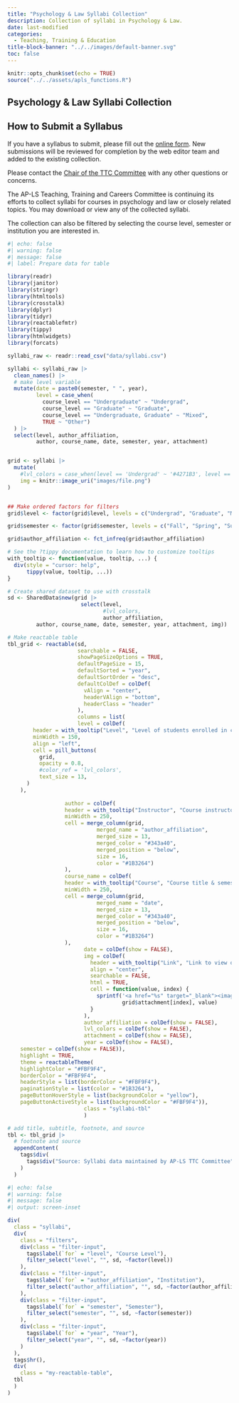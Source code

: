 ```yaml
---
title: "Psychology & Law Syllabi Collection"
description: Collection of syllabi in Psychology & Law.
date: last-modified
categories: 
  - Teaching, Training & Education
title-block-banner: "../../images/default-banner.svg"
toc: false
---
```


```r
knitr::opts_chunk$set(echo = TRUE)
source("../../assets/apls_functions.R")
```


::: #syllabi
:::

## Psychology & Law Syllabi Collection

::: {.callout-note collapse="true"}
## How to Submit a Syllabus


If you have a syllabus to submit, please fill out the [online form](https://forms.gle/LordvWNha32yNe2Q8). New submissions will be reviewed for completion by the web editor team and added to the existing collection. 

Please contact the [Chair of the TTC Committee](../../about/committees.html) with any other questions or concerns.
:::

The AP-LS Teaching, Training and Careers Committee is continuing its efforts to collect syllabi for courses in psychology and law or closely related topics. You may download or view any of the collected syllabi. 

The collection can also be filtered by selecting the course level, semester or institution you are interested in.

```r
#| echo: false
#| warning: false
#| message: false
#| label: Prepare data for table

library(readr)
library(janitor)
library(stringr)
library(htmltools)
library(crosstalk)
library(dplyr)
library(tidyr)
library(reactablefmtr)
library(tippy)
library(htmlwidgets)
library(forcats)

syllabi_raw <- readr::read_csv("data/syllabi.csv") 

syllabi <- syllabi_raw |> 
  clean_names() |> 
  # make level variable
  mutate(date = paste0(semester, " ", year),
         level = case_when(
           course_level == "Undergraduate" ~ "Undergrad",
           course_level == "Graduate" ~ "Graduate",
           course_level == "Undergraduate, Graduate" ~ "Mixed",
           TRUE ~ "Other")
  ) |> 
  select(level, author_affiliation,
         author, course_name, date, semester, year, attachment)


grid <- syllabi |> 
  mutate(
    #lvl_colors = case_when(level == 'Undergrad' ~ '#4271B3', level == 'Graduate' ~ '#1B3264', level == 'Mixed' ~ '#FBF9F4', TRUE ~ 'grey'),
    img = knitr::image_uri("images/file.png")
) 


## Make ordered factors for filters 
grid$level <- factor(grid$level, levels = c("Undergrad", "Graduate", "Mixed", "Other"))

grid$semester <- factor(grid$semester, levels = c("Fall", "Spring", "Summer", "Other"))

grid$author_affiliation <- fct_infreq(grid$author_affiliation)

# See the ?tippy documentation to learn how to customize tooltips
with_tooltip <- function(value, tooltip, ...) {
  div(style = "cursor: help",
      tippy(value, tooltip, ...))
}

# Create shared dataset to use with crosstalk
sd <- SharedData$new(grid |>
                       select(level, 
                              #lvl_colors, 
                              author_affiliation,
         author, course_name, date, semester, year, attachment, img))

# Make reactable table
tbl_grid <- reactable(sd,
                      searchable = FALSE,
                      showPageSizeOptions = TRUE,
                      defaultPageSize = 15,
                      defaultSorted = "year",
                      defaultSortOrder = "desc",
                      defaultColDef = colDef(
                        vAlign = "center",
                        headerVAlign = "bottom",
                        headerClass = "header"
                      ),
                      columns = list(
                      level = colDef(
        header = with_tooltip("Level", "Level of students enrolled in course"),
        minWidth = 150,
        align = "left",
        cell = pill_buttons(
          grid,
          opacity = 0.8,
          #color_ref = 'lvl_colors',
          text_size = 13,
      )
    ),
                        
                  author = colDef(
                  header = with_tooltip("Instructor", "Course instructor name & institutional affiliation"),
                  minWidth = 250,
                  cell = merge_column(grid, 
                            merged_name = "author_affiliation",
                            merged_size = 13,
                            merged_color = "#343a40",
                            merged_position = "below",
                            size = 16,
                            color = "#1B3264")
                  ),
                  course_name = colDef(
                  header = with_tooltip("Course", "Course title & semester"),
                  minWidth = 250,
                  cell = merge_column(grid, 
                            merged_name = "date",
                            merged_size = 13,
                            merged_color = "#343a40",
                            merged_position = "below",
                            size = 16,
                            color = "#1B3264")
                  ),
                        date = colDef(show = FALSE),
                        img = colDef(
                          header = with_tooltip("Link", "Link to view or download syllabi"),
                          align = "center",
                          searchable = FALSE,
                          html = TRUE, 
                          cell = function(value, index) {
                            sprintf('<a href="%s" target="_blank"><image src="%s" style="width:20px;height:30px;"/></a>',
                                    grid$attachment[index], value)
                          }
                        ),
                        author_affiliation = colDef(show = FALSE),
                        lvl_colors = colDef(show = FALSE),
                        attachment = colDef(show = FALSE),
                        year = colDef(show = FALSE),
    semester = colDef(show = FALSE)),
    highlight = TRUE,
    theme = reactableTheme(
    highlightColor = "#FBF9F4",
    borderColor = "#FBF9F4",
    headerStyle = list(borderColor = "#FBF9F4"),
    paginationStyle = list(color = "#1B3264"),
    pageButtonHoverStyle = list(backgroundColor = "yellow"),
    pageButtonActiveStyle = list(backgroundColor = "#FBF9F4")),
                        class = "syllabi-tbl"
                        )

# add title, subtitle, footnote, and source
tbl <- tbl_grid |> 
  # footnote and source
  appendContent(
    tags$div(
      tags$div("Source: Syllabi data maintained by AP-LS TTC Committee", style = "display:inline-block;vertical-align:middle;")
    )
  )

```




```r
#| echo: false
#| warning: false
#| message: false
#| output: screen-inset

div(
  class = "syllabi",
  div(
    class = "filters",
    div(class = "filter-input",
      tags$label(`for` = "level", "Course Level"),
      filter_select("level", "", sd, ~factor(level))
    ),
    div(class = "filter-input",
      tags$label(`for` = "author_affiliation", "Institution"),
      filter_select("author_affiliation", "", sd, ~factor(author_affiliation))
    ),
    div(class = "filter-input",
      tags$label(`for` = "semester", "Semester"),
      filter_select("semester", "", sd, ~factor(semester))
    ),
    div(class = "filter-input",
      tags$label(`for` = "year", "Year"),
      filter_select("year", "", sd, ~factor(year))
    )
  ),
  tags$hr(),
  div(
    class = "my-reactable-table",
  tbl
  )
)

```